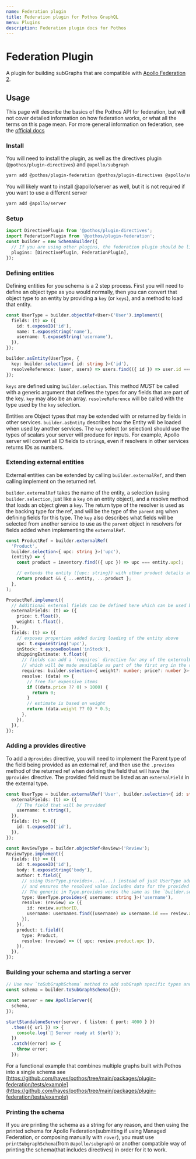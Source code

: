 ```yaml
---
name: Federation plugin
title: Federation plugin for Pothos GraphQL
menu: Plugins
description: Federation plugin docs for Pothos
---
```





# Federation Plugin

A plugin for building subGraphs that are compatible with
[Apollo Federation 2](https://www.apollographql.com/docs/federation/).

## Usage

This page will describe the basics of the Pothos API for federation, but will not cover detailed
information on how federation works, or what all the terms on this page mean. For more general
information on federation, see the
[official docs](https://www.apollographql.com/docs/federation/v2/)

### Install

You will need to install the plugin, as well as the directives plugin (`@pothos/plugin-directives`)
and `@apollo/subgraph`

```bash
yarn add @pothos/plugin-federation @pothos/plugin-directives @apollo/subgraph
```

You will likely want to install @apollo/server as well, but it is not required if you want to use a
different server

```bash
yarn add @apollo/server
```

### Setup

```typescript
import DirectivePlugin from '@pothos/plugin-directives';
import FederationPlugin from '@pothos/plugin-federation';
const builder = new SchemaBuilder({
  // If you are using other plugins, the federation plugin should be listed after plugins like auth that wrap resolvers
  plugins: [DirectivePlugin, FederationPlugin],
});
```

### Defining entities

Defining entities for you schema is a 2 step process. First you will need to define an object type
as you would normally, then you can convert that object type to an entity by providing a `key` (or
`keys`), and a method to load that entity.

```typescript
const UserType = builder.objectRef<User>('User').implement({
  fields: (t) => ({
    id: t.exposeID('id'),
    name: t.exposeString('name'),
    username: t.exposeString('username'),
  }),
});

builder.asEntity(UserType, {
  key: builder.selection<{ id: string }>('id'),
  resolveReference: (user, users) => users.find(({ id }) => user.id === id),
});
```

`keys` are defined using `builder.selection`. This method _MUST_ be called with a generic argument
that defines the types for any fields that are part of the key. `key` may also be an array.
`resolveReference` will be called with the type used by the `key` selection.

Entities are Object types that may be extended with or returned by fields in other services.
`builder.asEntity` describes how the Entity will be loaded when used by another services. The `key`
select (or selection) should use the types of scalars your server will produce for inputs. For
example, Apollo server will convert all ID fields to `string`s, even if resolvers in other services
returns IDs as numbers.

### Extending external entities

External entities can be extended by calling `builder.externalRef`, and then calling implement on
the returned ref.

`builder.externalRef` takes the name of the entity, a selection (using `builder.selection`, just
like a `key` on an entity object), and a resolve method that loads an object given a `key`. The
return type of the resolver is used as the backing type for the ref, and will be the type of the
`parent` arg when defining fields for this type. The `key` also describes what fields will be
selected from another service to use as the `parent` object in resolvers for fields added when
implementing the `externalRef`.

```typescript
const ProductRef = builder.externalRef(
  'Product',
  builder.selection<{ upc: string }>('upc'),
  (entity) => {
    const product = inventory.find(({ upc }) => upc === entity.upc);

    // extends the entity ({upc: string}) with other product details available in this service
    return product && { ...entity, ...product };
  },
);

ProductRef.implement({
  // Additional external fields can be defined here which can be used by `requires` or `provides` directives
  externalFields: (t) => ({
    price: t.float(),
    weight: t.float(),
  }),
  fields: (t) => ({
    // exposes properties added during loading of the entity above
    upc: t.exposeString('upc'),
    inStock: t.exposeBoolean('inStock'),
    shippingEstimate: t.float({
      // fields can add a `requires` directive for any of the externalFields defined above
      // which will be made available as part of the first arg in the resolver.
      requires: builder.selection<{ weight?: number; price?: number }>('price weight'),
      resolve: (data) => {
        // free for expensive items
        if ((data.price ?? 0) > 1000) {
          return 0;
        }
        // estimate is based on weight
        return (data.weight ?? 0) * 0.5;
      },
    }),
  }),
});
```

### Adding a provides directive

To add a `@provides` directive, you will need to implement the Parent type of the field being
provided as an external ref, and then use the `.provides` method of the returned ref when defining
the field that will have the `@provides` directive. The provided field must be listed as an
`externalField` in the external type.

```typescript
const UserType = builder.externalRef('User', builder.selection<{ id: string }>('id')).implement({
  externalFields: (t) => ({
    // The field that will be provided
    username: t.string(),
  }),
  fields: (t) => ({
    id: t.exposeID('id'),
  }),
});

const ReviewType = builder.objectRef<Review>('Review');
ReviewType.implement({
  fields: (t) => ({
    id: t.exposeID('id'),
    body: t.exposeString('body'),
    author: t.field({
      // using UserType.provides<...>(...) instead of just UserType adds the provide annotations
      // and ensures the resolved value includes data for the provided field
      // The generic in Type.provides works the same as the `builder.selection` method.
      type: UserType.provides<{ username: string }>('username'),
      resolve: (review) => ({
        id: review.authorID,
        username: usernames.find((username) => username.id === review.authorID)!.username,
      }),
    }),
    product: t.field({
      type: Product,
      resolve: (review) => ({ upc: review.product.upc }),
    }),
  }),
});
```

### Building your schema and starting a server

```typescript
// Use new `toSubGraphSchema` method to add subGraph specific types and queries to the schema
const schema = builder.toSubGraphSchema({});

const server = new ApolloServer({
  schema,
});

startStandaloneServer(server, { listen: { port: 4000 } })
  .then(({ url }) => {
    console.log(`🚀 Server ready at ${url}`);
  })
  .catch((error) => {
    throw error;
  });
```

For a functional example that combines multiple graphs built with Pothos into a single schema see
[https://github.com/hayes/pothos/tree/main/packages/plugin-federation/tests/example](https://github.com/hayes/pothos/tree/main/packages/plugin-federation/tests/example)

### Printing the schema

If you are printing the schema as a string for any reason, and then using the printed schema for
Apollo Federation(submitting if using Managed Federation, or composing manually with `rover`), you
must use `printSubgraphSchema`(from `@apollo/subgraph`) or another compatible way of printing the
schema(that includes directives) in order for it to work.
